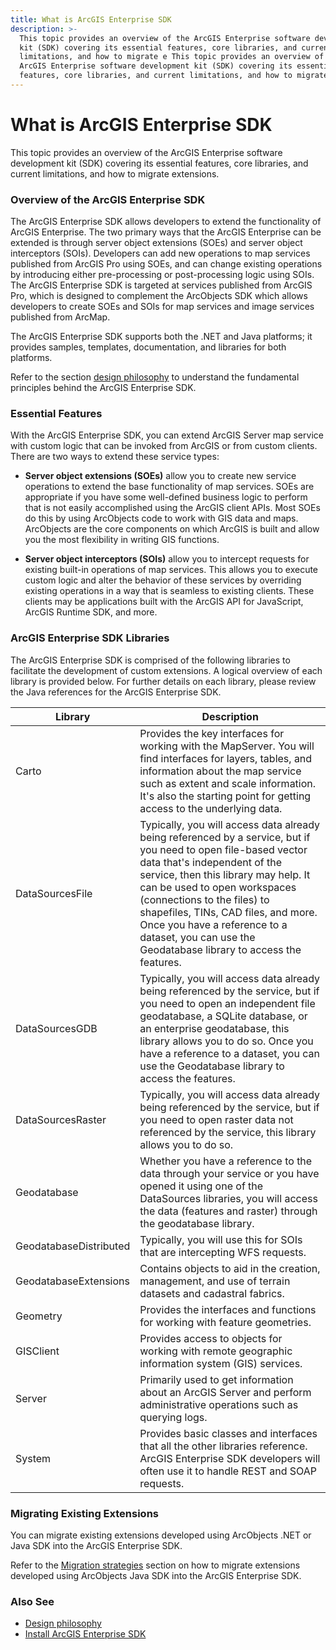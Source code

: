 ```yaml
---
title: What is ArcGIS Enterprise SDK
description: >-
  This topic provides an overview of the ArcGIS Enterprise software development
  kit (SDK) covering its essential features, core libraries, and current
  limitations, and how to migrate e This topic provides an overview of the
  ArcGIS Enterprise software development kit (SDK) covering its essential
  features, core libraries, and current limitations, and how to migrate e
---
```


# What is ArcGIS Enterprise SDK

This topic provides an overview of the ArcGIS Enterprise software development kit (SDK) covering its essential features, core libraries, and current limitations, and how to migrate extensions.

### Overview of the ArcGIS Enterprise SDK

The ArcGIS Enterprise SDK allows developers to extend the functionality of ArcGIS Enterprise. The two primary ways that the ArcGIS Enterprise can be extended is through server object extensions (SOEs) and server object interceptors (SOIs). Developers can add new operations to map services published from ArcGIS Pro using SOEs, and can change existing operations by introducing either pre-processing or post-processing logic using SOIs. The ArcGIS Enterprise SDK is targeted at services published from ArcGIS Pro, which is designed to complement the ArcObjects SDK which allows developers to create SOEs and SOIs for map services and image services published from ArcMap.

The ArcGIS Enterprise SDK supports both the .NET and Java platforms; it provides samples, templates, documentation, and libraries for both platforms.

Refer to the section [design philosophy](../java/design-philosophy-for-arcgis-enterprise-sdk-java/) to understand the fundamental principles behind the ArcGIS Enterprise SDK.

### Essential Features

With the ArcGIS Enterprise SDK, you can extend ArcGIS Server map service with custom logic that can be invoked from ArcGIS or from custom clients. There are two ways to extend these service types:

- **Server object extensions (SOEs)** allow you to create new service operations to extend the base functionality of map services. SOEs are appropriate if you have some well-defined business logic to perform that is not easily accomplished using the ArcGIS client APIs. Most SOEs do this by using ArcObjects code to work with GIS data and maps. ArcObjects are the core components on which ArcGIS is built and allow you the most flexibility in writing GIS functions.

- **Server object interceptors (SOIs)** allow you to intercept requests for existing built-in operations of map services. This allows you to execute custom logic and alter the behavior of these services by overriding existing operations in a way that is seamless to existing clients. These clients may be applications built with the ArcGIS API for JavaScript, ArcGIS Runtime SDK, and more.

### ArcGIS Enterprise SDK Libraries

The ArcGIS Enterprise SDK is comprised of the following libraries to facilitate the development of custom extensions. A logical overview of each library is provided below. For further details on each library, please review the Java references for the ArcGIS Enterprise SDK.

| Library                | Description                                                                                                                                                                                                                                                                                                                                                                                     |
| ---------------------- | ----------------------------------------------------------------------------------------------------------------------------------------------------------------------------------------------------------------------------------------------------------------------------------------------------------------------------------------------------------------------------------------------- |
| Carto                  | Provides the key interfaces for working with the MapServer. You will find interfaces for layers, tables, and information about the map service such as extent and scale information. It's also the starting point for getting access to the underlying data.                                                                                                                                    |
| DataSourcesFile        | Typically, you will access data already being referenced by a service, but if you need to open file-based vector data that's independent of the service, then this library may help. It can be used to open workspaces (connections to the files) to shapefiles, TINs, CAD files, and more. Once you have a reference to a dataset, you can use the Geodatabase library to access the features. |
| DataSourcesGDB         | Typically, you will access data already being referenced by the service, but if you need to open an independent file geodatabase, a SQLite database, or an enterprise geodatabase, this library allows you to do so. Once you have a reference to a dataset, you can use the Geodatabase library to access the features.                                                                        |
| DataSourcesRaster      | Typically, you will access data already being referenced by the service, but if you need to open raster data not referenced by the service, this library allows you to do so.                                                                                                                                                                                                                   |
| Geodatabase            | Whether you have a reference to the data through your service or you have opened it using one of the DataSources libraries, you will access the data (features and raster) through the geodatabase library.                                                                                                                                                                                     |
| GeodatabaseDistributed | Typically, you will use this for SOIs that are intercepting WFS requests.                                                                                                                                                                                                                                                                                                                       |
| GeodatabaseExtensions  | Contains objects to aid in the creation, management, and use of terrain datasets and cadastral fabrics.                                                                                                                                                                                                                                                                                         |
| Geometry               | Provides the interfaces and functions for working with feature geometries.                                                                                                                                                                                                                                                                                                                      |
| GISClient              | Provides access to objects for working with remote geographic information system (GIS) services.                                                                                                                                                                                                                                                                                                |
| Server                 | Primarily used to get information about an ArcGIS Server and perform administrative operations such as querying logs.                                                                                                                                                                                                                                                                           |
| System                 | Provides basic classes and interfaces that all the other libraries reference. ArcGIS Enterprise SDK developers will often use it to handle REST and SOAP requests.                                                                                                                                                                                                                              |

### Migrating Existing Extensions

You can migrate existing extensions developed using ArcObjects .NET or Java SDK into the ArcGIS Enterprise SDK.

Refer to the [Migration strategies](../java/migration-strategies-java/) section on how to migrate extensions developed using ArcObjects Java SDK into the ArcGIS Enterprise SDK.

### Also See

- [Design philosophy](../java/design-philosophy-for-arcgis-enterprise-sdk-java/)
- [Install ArcGIS Enterprise SDK](../java/install-arcgis-enterprise-sdk-java/)
